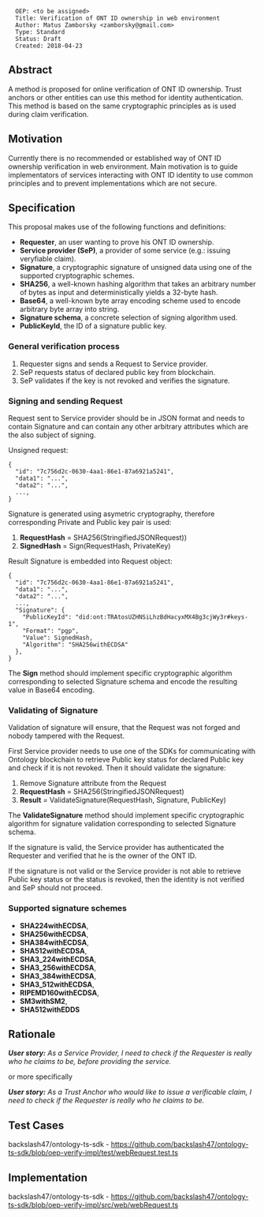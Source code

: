 <pre>
  OEP: <to be assigned>
  Title: Verification of ONT ID ownership in web environment
  Author: Matus Zamborsky <zamborsky@gmail.com>
  Type: Standard
  Status: Draft
  Created: 2018-04-23
</pre>

==Abstract==

A method is proposed for online verification of ONT ID ownership. Trust anchors or other entities can use this method for identity authentication. 
This method is based on the same cryptographic principles as is used during claim verification.

==Motivation==

Currently there is no recommended or established way of ONT ID ownership verification in web environment. Main motivation is to guide implementators of services interacting with ONT ID identity to use common principles and to prevent implementations which are not secure. 

==Specification==

This proposal makes use of the following functions and definitions:

*'''Requester''', an user wanting to prove his ONT ID ownership.
*'''Service provider (SeP)''', a provider of some service (e.g.: issuing veryfiable claim).
*'''Signature''', a cryptographic signature of unsigned data using one of the supported cryptographic schemes.
*'''SHA256''', a well-known hashing algorithm that takes an arbitrary number of bytes as input and deterministically yields a 32-byte hash.
*'''Base64''', a well-known byte array encoding scheme used to encode arbitrary byte array into string. 
*'''Signature schema''', a concrete selection of signing algorithm used.
*'''PublicKeyId''', the ID of a signature public key.

===General verification process===
#Requester signs and sends a Request to Service provider.
#SeP requests status of declared public key from blockchain.
#SeP validates if the key is not revoked and verifies the signature.

===Signing and sending Request===
Request sent to Service provider should be in JSON format and needs to contain Signature and can contain any other arbitrary attributes which are the also subject of signing.

Unsigned request:

<pre>
{
  "id": "7c756d2c-0630-4aa1-86e1-87a6921a5241",
  "data1": "...",
  "data2": "...",
  ...,
}
</pre>

Signature is generated using asymetric cryptography, therefore corresponding Private and Public key pair is used:

# '''RequestHash''' = SHA256(StringifiedJSONRequest))
# '''SignedHash''' = Sign(RequestHash, PrivateKey)

Result Signature is embedded into Request object:

<pre>
{
  "id": "7c756d2c-0630-4aa1-86e1-87a6921a5241",
  "data1": "...",
  "data2": "...",
  ...,
  "Signature": {
    "PublicKeyId": "did:ont:TRAtosUZHNSiLhzBdHacyxMX4Bg3cjWy3r#keys-1",
    "Format": "pgp",
    "Value": SignedHash,
    "Algorithm": "SHA256withECDSA"
  },
}
</pre>

The '''Sign''' method should implement specific cryptographic algorithm corresponding to selected Signature schema and encode the resulting value in Base64 encoding.

===Validating of Signature===
Validation of signature will ensure, that the Request was not forged and nobody tampered with the Request. 

First Service provider needs to use one of the SDKs for communicating with Ontology blockchain to retrieve Public key status for declared Public key and check if it is not revoked. Then it should validate the signature:

#Remove Signature attribute from the Request
#'''RequestHash''' = SHA256(StringifiedJSONRequest)
#'''Result''' = ValidateSignature(RequestHash, Signature, PublicKey)

The '''ValidateSignature''' method should implement specific cryptographic algorithm for signature validation corresponding to selected Signature schema.

If the signature is valid, the Service provider has authenticated the Requester and verified that he is the owner of the ONT ID.

If the signature is not valid or the Service provider is not able to retrieve Public key status or the status is revoked, then the identity is not verified and SeP should not proceed.

===Supported signature schemes===
*'''SHA224withECDSA''',
*'''SHA256withECDSA''',
*'''SHA384withECDSA''',
*'''SHA512withECDSA''',
*'''SHA3_224withECDSA''',
*'''SHA3_256withECDSA''',
*'''SHA3_384withECDSA''',
*'''SHA3_512withECDSA''',
*'''RIPEMD160withECDSA''',
*'''SM3withSM2''',
*'''SHA512withEDDS'''

==Rationale==

'''''User story:''' As a Service Provider, I need to check if the Requester is really who he claims to be, before providing the service.''

or more specifically

'''''User story:''' As a Trust Anchor who would like to issue a verificable claim, I need to check if the Requester is really who he claims to be.''

==Test Cases==
backslash47/ontology-ts-sdk - https://github.com/backslash47/ontology-ts-sdk/blob/oep-verify-impl/test/webRequest.test.ts

==Implementation==

backslash47/ontology-ts-sdk - https://github.com/backslash47/ontology-ts-sdk/blob/oep-verify-impl/src/web/webRequest.ts
